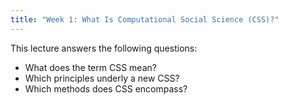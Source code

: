 ```yaml
---
title: "Week 1: What Is Computational Social Science (CSS)?"
---
```


This lecture answers the following questions:

- What does the term CSS mean?
- Which principles underly a new CSS?
- Which methods does CSS encompass?

